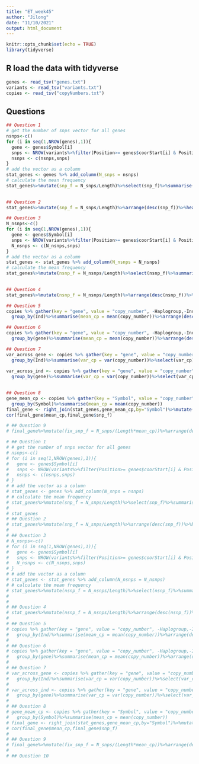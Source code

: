 ```yaml
---
title: "ET_week45"
author: "Jilong"
date: "11/10/2021"
output: html_document
---
```


```r
knitr::opts_chunk$set(echo = TRUE)
library(tidyverse)
```

## R load the data with tidyverse

```r
genes <- read_tsv("genes.txt")
variants <- read_tsv("variants.txt")
copies <- read_tsv("copyNumbers.txt")
```

## Questions
```r
## Question 1
# get the number of snps vector for all genes
nsnps<-c()
for (i in seq(1,NROW(genes),1)){
  gene <- genes$Symbol[i]
  snps <- NROW(variants%>%filter(Position>= genes$coorStart[i] & Position <= genes$coorEnd[i])%>%filter(Type == "SNP"))
  nsnps <- c(nsnps,snps)
}
# add the vector as a column
stat_genes <- genes %>% add_column(N_snps = nsnps)
# calculate the mean frequency
stat_genes%>%mutate(snp_f = N_snps/Length)%>%select(snp_f)%>%summarise(across(everything(),
                                                                              mean))
```

```r
## Question 2
stat_genes%>%mutate(snp_f = N_snps/Length)%>%arrange(desc(snp_f))%>%head(1)
```

```r
## Question 3
N_nsnps<-c()
for (i in seq(1,NROW(genes),1)){
  gene <- genes$Symbol[i]
  snps <- NROW(variants%>%filter(Position>= genes$coorStart[i] & Position <= genes$coorEnd[i])%>%filter(Type != "SNP"))
  N_nsnps <- c(N_nsnps,snps)
}
# add the vector as a column
stat_genes <- stat_genes %>% add_column(N_nsnps = N_nsnps)
# calculate the mean frequency
stat_genes%>%mutate(nsnp_f = N_nsnps/Length)%>%select(nsnp_f)%>%summarise(across(everything(),
                                                                              mean))
```

```r
## Question 4
stat_genes%>%mutate(nsnp_f = N_nsnps/Length)%>%arrange(desc(nsnp_f))%>%head(1)

```

```r
## Question 5
copies %>% gather(key = "gene", value = "copy_number", -Haplogroup,-Ind)%>%
  group_by(Ind)%>%summarise(mean_cp = mean(copy_number))%>%arrange(desc(mean_cp))%>%head(1)
```

```r
## Question 6
copies %>% gather(key = "gene", value = "copy_number", -Haplogroup,-Ind)%>%
  group_by(gene)%>%summarise(mean_cp = mean(copy_number))%>%arrange(desc(mean_cp))%>%head(1)
```

```r
## Question 7
var_across_gene <- copies %>% gather(key = "gene", value = "copy_number", -Haplogroup,-Ind)%>%
  group_by(Ind)%>%summarise(var_cp = var(copy_number))%>%select(var_cp)%>%summarise(across(everything(),
                                                                              mean))
var_across_ind <- copies %>% gather(key = "gene", value = "copy_number", -Haplogroup,-Ind)%>%
  group_by(gene)%>%summarise(var_cp = var(copy_number))%>%select(var_cp)%>%summarise(across(everything(),
                                                                              mean))
```

```r
## Question 8
gene_mean_cp <- copies %>% gather(key = "Symbol", value = "copy_number", -Haplogroup,-Ind)%>%
  group_by(Symbol)%>%summarise(mean_cp = mean(copy_number))
final_gene <- right_join(stat_genes,gene_mean_cp,by="Symbol")%>%mutate(snp_f = N_snps/Length)
cor(final_gene$mean_cp,final_gene$snp_f)
```

```r
# ## Question 9
# final_gene%>%mutate(fix_snp_f = N_snps/(Length*mean_cp))%>%arrange(desc(fix_snp_f))%>%head(1)
```
 
 
```r
# ## Question 1
# # get the number of snps vector for all genes
# nsnps<-c()
# for (i in seq(1,NROW(genes),1)){
#   gene <- genes$Symbol[i]
#   snps <- NROW(variants%>%filter(Position>= genes$coorStart[i] & Position <= genes$coorEnd[i])%>%filter(Type == "SNP"))
#   nsnps <- c(nsnps,snps)
# }
# # add the vector as a column
# stat_genes <- genes %>% add_column(N_snps = nsnps)
# # calculate the mean frequency
# stat_genes%>%mutate(snp_f = N_snps/Length)%>%select(snp_f)%>%summarise(across(everything(),
#                                                                               mean))
# stat_genes
# ## Question 2
# stat_genes%>%mutate(snp_f = N_snps/Length)%>%arrange(desc(snp_f))%>%head(1)
# 
# ## Question 3
# N_nsnps<-c()
# for (i in seq(1,NROW(genes),1)){
#   gene <- genes$Symbol[i]
#   snps <- NROW(variants%>%filter(Position>= genes$coorStart[i] & Position <= genes$coorEnd[i])%>%filter(Type != "SNP"))
#   N_nsnps <- c(N_nsnps,snps)
# }
# # add the vector as a column
# stat_genes <- stat_genes %>% add_column(N_nsnps = N_nsnps)
# # calculate the mean frequency
# stat_genes%>%mutate(nsnp_f = N_nsnps/Length)%>%select(nsnp_f)%>%summarise(across(everything(),
#                                                                               mean))
# 
# ## Question 4
# stat_genes%>%mutate(nsnp_f = N_nsnps/Length)%>%arrange(desc(nsnp_f))%>%head(1)
# 
# ## Question 5
# copies %>% gather(key = "gene", value = "copy_number", -Haplogroup,-Ind)%>%
#   group_by(Ind)%>%summarise(mean_cp = mean(copy_number))%>%arrange(desc(mean_cp))%>%head(1)
# 
# ## Question 6
# copies %>% gather(key = "gene", value = "copy_number", -Haplogroup,-Ind)%>%
#   group_by(gene)%>%summarise(mean_cp = mean(copy_number))%>%arrange(desc(mean_cp))%>%head(1)
# 
# ## Question 7
# var_across_gene <- copies %>% gather(key = "gene", value = "copy_number", -Haplogroup,-Ind)%>%
#   group_by(Ind)%>%summarise(var_cp = var(copy_number))%>%select(var_cp)%>%summarise(across(everything(),
#                                                                               mean))
# var_across_ind <- copies %>% gather(key = "gene", value = "copy_number", -Haplogroup,-Ind)%>%
#   group_by(gene)%>%summarise(var_cp = var(copy_number))%>%select(var_cp)%>%summarise(across(everything(),
#                                                                               mean))
# ## Question 8
# gene_mean_cp <- copies %>% gather(key = "Symbol", value = "copy_number", -Haplogroup,-Ind)%>%
#   group_by(Symbol)%>%summarise(mean_cp = mean(copy_number))
# final_gene <- right_join(stat_genes,gene_mean_cp,by="Symbol")%>%mutate(snp_f = N_snps/Length)
# cor(final_gene$mean_cp,final_gene$snp_f)
# 
# ## Question 9
# final_gene%>%mutate(fix_snp_f = N_snps/(Length*mean_cp))%>%arrange(desc(fix_snp_f))%>%head(1)
# 
# ## Question 10
```
